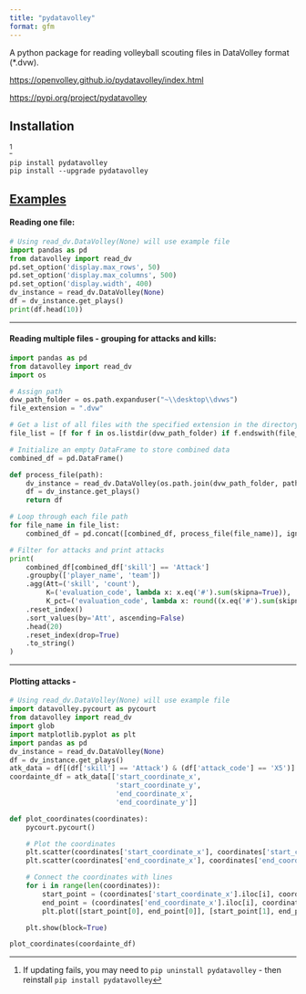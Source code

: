 ```yaml
---
title: "pydatavolley"
format: gfm
---
```


A python package for reading volleyball scouting files in DataVolley format (\*.dvw).

<https://openvolley.github.io/pydatavolley/index.html>

<https://pypi.org/project/pydatavolley>

## Installation

[^1]

[^1]: If updating fails, you may need to `pip uninstall pydatavolley` - then reinstall `pip install pydatavolley`

```         
pip install pydatavolley
pip install --upgrade pydatavolley
```

## [Examples]{.underline}

#### Reading one file:

```python
# Using read_dv.DataVolley(None) will use example file
import pandas as pd
from datavolley import read_dv
pd.set_option('display.max_rows', 50)
pd.set_option('display.max_columns', 500)
pd.set_option('display.width', 400)
dv_instance = read_dv.DataVolley(None)
df = dv_instance.get_plays()
print(df.head(10))
```

------------------------------------------------------------------------

#### Reading multiple files - grouping for attacks and kills:

```python
import pandas as pd
from datavolley import read_dv
import os

# Assign path
dvw_path_folder = os.path.expanduser("~\\desktop\\dvws")
file_extension = ".dvw"

# Get a list of all files with the specified extension in the directory
file_list = [f for f in os.listdir(dvw_path_folder) if f.endswith(file_extension)]

# Initialize an empty DataFrame to store combined data
combined_df = pd.DataFrame()

def process_file(path):
    dv_instance = read_dv.DataVolley(os.path.join(dvw_path_folder, path))
    df = dv_instance.get_plays()
    return df

# Loop through each file path
for file_name in file_list:
    combined_df = pd.concat([combined_df, process_file(file_name)], ignore_index=True)

# Filter for attacks and print attacks 
print(
    combined_df[combined_df['skill'] == 'Attack']
    .groupby(['player_name', 'team'])
    .agg(Att=('skill', 'count'),
         K=('evaluation_code', lambda x: x.eq('#').sum(skipna=True)),
         K_pct=('evaluation_code', lambda x: round((x.eq('#').sum(skipna=True) / x.count()), 3)))
    .reset_index()
    .sort_values(by='Att', ascending=False)
    .head(20)
    .reset_index(drop=True)
    .to_string()
)
```

------------------------------------------------------------------------

#### Plotting attacks -

```python
# Using read_dv.DataVolley(None) will use example file
import datavolley.pycourt as pycourt
from datavolley import read_dv
import glob
import matplotlib.pyplot as plt
import pandas as pd
dv_instance = read_dv.DataVolley(None)
df = dv_instance.get_plays()
atk_data = df[(df['skill'] == 'Attack') & (df['attack_code'] == 'X5')]
coordainte_df = atk_data[['start_coordinate_x',
                          'start_coordinate_y',
                          'end_coordinate_x',
                          'end_coordinate_y']]

def plot_coordinates(coordinates):
    pycourt.pycourt()

    # Plot the coordinates
    plt.scatter(coordinates['start_coordinate_x'], coordinates['start_coordinate_y'], color='red')
    plt.scatter(coordinates['end_coordinate_x'], coordinates['end_coordinate_y'], color='blue')

    # Connect the coordinates with lines
    for i in range(len(coordinates)):
        start_point = (coordinates['start_coordinate_x'].iloc[i], coordinates['start_coordinate_y'].iloc[i])
        end_point = (coordinates['end_coordinate_x'].iloc[i], coordinates['end_coordinate_y'].iloc[i])
        plt.plot([start_point[0], end_point[0]], [start_point[1], end_point[1]], color='gray', linestyle='--', linewidth=1)

    plt.show(block=True)

plot_coordinates(coordainte_df)

```